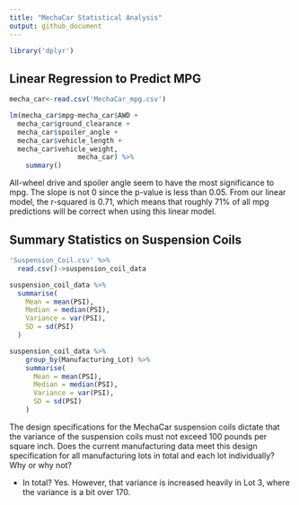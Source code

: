---
title: "MechaCar Statistical Analysis"
output: github_document
---
```{r, include = FALSE}
library('dplyr')
```
## Linear Regression to Predict MPG

```{r, echo = FALSE, message = FALSE}
mecha_car<-read.csv('MechaCar_mpg.csv')

lm(mecha_car$mpg~mecha_car$AWD +
  mecha_car$ground_clearance +
  mecha_car$spoiler_angle +
  mecha_car$vehicle_length +
  mecha_car$vehicle_weight,
                 mecha_car) %>%
    summary()

```

All-wheel drive and spoiler angle seem to have the most significance to mpg. The slope is not 0 since the p-value is less than 0.05. From our linear model, the r-squared is 0.71, which means that roughly 71% of all mpg predictions will be correct when using this linear model.

## Summary Statistics on Suspension Coils
```{r echo = FALSE, message = FALSE}
'Suspension_Coil.csv' %>%
  read.csv()->suspension_coil_data

suspension_coil_data %>%
  summarise(
    Mean = mean(PSI),
    Median = median(PSI),
    Variance = var(PSI),
    SD = sd(PSI)
  )

```
```{r echo = FALSE, message = FALSE}
suspension_coil_data %>%
    group_by(Manufacturing_Lot) %>%
    summarise(
      Mean = mean(PSI),
      Median = median(PSI),
      Variance = var(PSI),
      SD = sd(PSI)
    )
```

The design specifications for the MechaCar suspension coils dictate that the variance of the suspension coils must not exceed 100 pounds per square inch. Does the current manufacturing data meet this design specification for all manufacturing lots in total and each lot individually? Why or why not?

- In total? Yes. However, that variance is increased heavily in Lot 3, where the variance is a bit over 170.